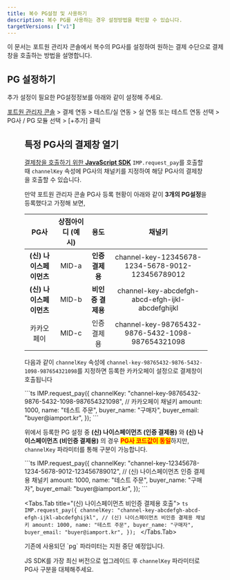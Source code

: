 ```yaml
---
title: 복수 PG설정 및 사용하기
description: 복수 PG를 사용하는 경우 설정방법을 확인할 수 있습니다.
targetVersions: ["v1"]
---
```




이 문서는 포트원 관리자 콘솔에서 복수의 PG사를 설정하여 원하는 결제 수단으로 결제창을 호출하는 방법을 설명합니다.

## PG 설정하기

추가 설정이 필요한 PG설정정보를 아래와 같이 설정해 주세요.

[포트원 관리자 콘솔](https://admin.portone.io/) > 결제 연동 > 테스트/실 연동 > 실 연동 또는 테스트
연동 선택 > PG사 / PG 모듈 선택 > \[+추가] 클릭

<Figure src={image1} />

## 특정 PG사의 결제창 열기 <a href="#pg" id="pg" />

결제창을 호출하기 위한 [**JavaScript SDK**](/sdk/ko/v1-sdk/javascript-sdk/readme) `IMP.request_pay`를
호출할 때 `channelKey` 속성에 PG사의 채널키를 지정하여 해당 PG사의 결제창을 호출할 수 있습니다.

만약 포트원 관리자 콘솔 PG사 등록 현황이 아래와 같이 **3개의 PG설정**을 등록했다고 가정해 보면,

|          PG사         |상점아이디 (예시)|       용도      |                     채널키                     |
|:---------------------:|:---------------:|:---------------:|:----------------------------------------------:|
|**(신) 나이스페이먼츠**|      MID-a      | **인증 결제용** |channel-key-12345678-1234-5678-9012-123456789012|
|**(신) 나이스페이먼츠**|      MID-b      |**비인증 결제용**|channel-key-abcdefgh-abcd-efgh-ijkl-abcdefghijkl|
|       카카오페이      |      MID-c      |   인증 결제용   |channel-key-98765432-9876-5432-1098-987654321098|

다음과 같이 `channelKey` 속성에 `channel-key-98765432-9876-5432-1098-987654321098`를 지정하면 등록한 카카오페이 설정으로 결제창이 호출됩니다

<Tabs>
  <Tabs.Tab title="카카오페이 호출">
    ```ts
    IMP.request_pay({
      channelKey: "channel-key-98765432-9876-5432-1098-987654321098", // 카카오페이 채널키
      amount: 1000,
      name: "테스트 주문",
      buyer_name: "구매자",
      buyer_email: "buyer@iamport.kr",
    });
    ```
  </Tabs.Tab>
</Tabs>

위에서 등록한 PG 설정 중 **(신) 나이스페이먼츠 (인증 결제용)** 와 **(신) 나이스페이먼츠 (비인증 결제용)** 의 경우 <mark style="color:red;">**PG사 코드값이 동일**</mark>하지만, `channelKey` 파라미터를 통해 구분이 가능합니다.

<Tabs>
  <Tabs.Tab title="(신) 나이스페이먼츠 인증 결제용 호출">
    ```ts
    IMP.request_pay({
      channelKey: "channel-key-12345678-1234-5678-9012-123456789012", // (신) 나이스페이먼츠 인증 결제용 채널키
      amount: 1000,
      name: "테스트 주문",
      buyer_name: "구매자",
      buyer_email: "buyer@iamport.kr",
    });
    ```
  </Tabs.Tab>

  <Tabs.Tab title="(신) 나이스페이먼츠 비인증 결제용 호출">
    ```ts
    IMP.request_pay({
      channelKey: "channel-key-abcdefgh-abcd-efgh-ijkl-abcdefghijkl", // (신) 나이스페이먼츠 비인증 결제용 채널키
      amount: 1000,
      name: "테스트 주문",
      buyer_name: "구매자",
      buyer_email: "buyer@iamport.kr",
    });
    ```
  </Tabs.Tab>
</Tabs>

<Hint style="warning">
  기존에 사용되던 `pg` 파라미터는 지원 중단 예정입니다.

  JS SDK를 가장 최신 버전으로 업그레이드 후 `channelKey` 파라미터로 PG사 구분을 대체해주세요.
</Hint>
